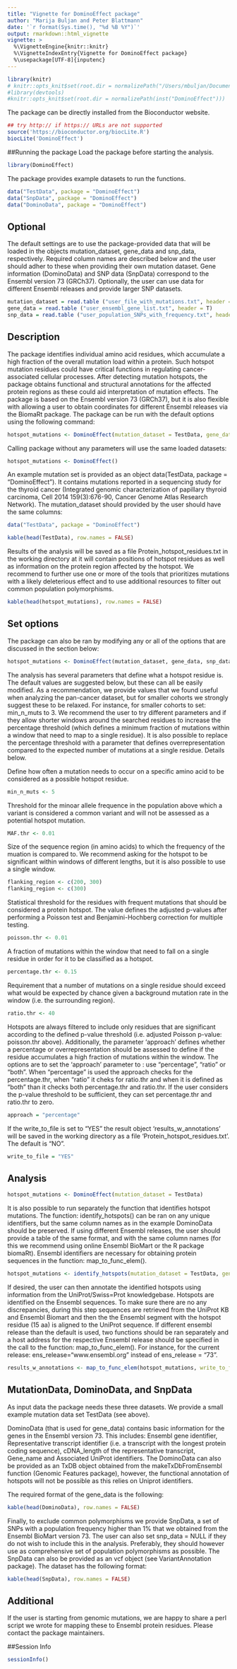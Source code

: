---
title: "Vignette for DominoEffect package"
author: "Marija Buljan and Peter Blattmann"
date: '`r format(Sys.time(), "%d %B %Y")`'
output: rmarkdown::html_vignette
vignette: >
  %\VignetteEngine{knitr::knitr}
  %\VignetteIndexEntry{Vignette for DominoEffect package}
  %\usepackage[UTF-8]{inputenc}
---

```{r setup, include = FALSE}
library(knitr)
# knitr::opts_knit$set(root.dir = normalizePath("/Users/mbuljan/Documents/Paket_op/DominoEffect_radna/inst/doc"))
#library(devtools)
#knitr::opts_knit$set(root.dir = normalizePath(inst("DominoEffect"))) 
```

The package can be directly installed from the Bioconductor website.
```{r, eval=FALSE}
## try http:// if https:// URLs are not supported
source('https://bioconductor.org/biocLite.R')
biocLite('DominoEffect')
```


##Running the package
Load the package before starting the analysis.

```{r}
library(DominoEffect)
```

The package provides example datasets to run the functions.

```{r}
data("TestData", package = "DominoEffect")
data("SnpData", package = "DominoEffect")
data("DominoData", package = "DominoEffect")
```

## Optional
The default settings are to use the package-provided data that will be loaded in the objects mutation_dataset, gene_data and snp_data, respectively. Required column names are described below and the user should adher to these when providing their own mutation dataset. Gene information (DominoData) and SNP data (SnpData) correspond to the Ensembl version 73 (GRCh37). Optionally, the user can use data for different Ensembl releases and provide larger SNP datasets. 
```{r, eval=FALSE}
mutation_dataset = read.table ("user_file_with_mutations.txt", header = T)
gene_data = read.table ("user_ensembl_gene_list.txt", header = T)
snp_data = read.table ("user_population_SNPs_with_frequency.txt", header = T)
```

## Description
The package identifies individual amino acid residues, which accumulate a high fraction of the overall mutation load within a protein. Such hotspot mutation residues could have critical functions in regulating cancer-associated cellular processes. After detecting mutation hotspots, the package obtains functional and structural annotations for the affected protein regions as these could aid interpretation of mutation effects. The package is based on the Ensembl version 73 (GRCh37), but it is also flexible with allowing a user to obtain coordinates for different Ensembl releases via the BiomaRt package.
The package can be run with the default options using the following command:

```{r, message = FALSE, results = "hide"}
hotspot_mutations <- DominoEffect(mutation_dataset = TestData, gene_data = DominoData, snp_data = SnpData)
```

Calling package without any parameters will use the same loaded datasets:
```{r, message = FALSE, eval=FALSE}
hotspot_mutations <- DominoEffect()
```

An example mutation set is provided as an object data(TestData, package = "DominoEffect"). It contains mutations reported in a sequencing study for the thyroid cancer (Integrated genomic characterization of papillary thyroid carcinoma, Cell 2014 159(3):676-90, Cancer Genome Atlas Research Network). The mutation_dataset should provided by the user should have the same columns:

```{r, eval= FALSE}
data("TestData", package = "DominoEffect")
```

```{r, echo = FALSE}
kable(head(TestData), row.names = FALSE)
```

Results of the analysis will be saved as a file Protein_hotspot_residues.txt in the working directory at it will contain positions of hotspot residues as well as information on the protein region affected by the hotspot. We recommend to further use one or more of the tools that prioritizes mutations with a likely deleterious effect and to use additional resources to filter out common population polymorphisms.

```{r, echo = FALSE}
kable(head(hotspot_mutations), row.names = FALSE)
```

## Set options

The package can also be ran by modifying any or all of the options that are discussed in the section below:

```{r, eval = FALSE}
hotspot_mutations <- DominoEffect(mutation_dataset, gene_data, snp_data, min_n_muts, MAF_thresh, flanking_region, poisson.thr, percentage.thr, ratio.thr, approach, write_to_file)
```

The analysis has several parameters that define what a hotspot residue is. The default values are suggested below, but these can all be easily modified. As a recommendation, we provide values that we found useful when analyzing the pan-cancer dataset, but for smaller cohorts we strongly suggest these to be relaxed. For instance, for smaller cohorts to set: min_n_muts to 3. We recommend the user to try different parameters and if they allow shorter windows around the searched residues to increase the percentage threshold (which defines a minimum fraction of mutations within a window that need to map to a single residue). It is also possible to replace the percentage threshold with a parameter that defines overrepresentation compared to the expected number of mutations at a single residue. Details below.

Define how often a mutation needs to occur on a specific amino acid to be considered as a possible hotspot residue.
```{r}
min_n_muts <- 5
```

Threshold for the minoar allele frequence in the population above which a variant is considered a common variant and will not be assessed as a potential hotspot mutation. 
```{r}
MAF.thr <- 0.01
```

Size of the sequence region (in amino acids) to which the frequency of the muation is compared to. We recommend asking for the hotspot to be significant within windows of different lengths, but it is also possible to use a single window.
```{r}
flanking_region <- c(200, 300)
flanking_region <- c(300)
```

Statistical threshold for the residues with frequent mutations that should be considered a protein hotspot. The value defines the adjusted p-values after performing a Poisson test and Benjamini-Hochberg correction for multiple testing. 
```{r}
poisson.thr <- 0.01
```

A fraction of mutations within the window that need to fall on a single residue in order for it to be classified as a hotspot.
```{r}
percentage.thr <- 0.15
```

Requirement that a number of mutations on a single residue should exceed what would be expected by chance given a background mutation rate in the window (i.e. the surrounding region). 
```{r}
ratio.thr <- 40
```

Hotspots are always filtered to include only residues that are significant according to the defined p-value threshold (i.e. adjusted Poisson p-value: poisson.thr above). Additionally, the parameter 'approach' defines whether a percentage or overrepresentation should be assessed to define if the residue accumulates a high fraction of mutations within the window. The options are to set the 'approach' parameter to : use "percentage", "ratio" or "both". When "percentage" is used the approach checks for the percentage.thr, when "ratio" it cheks for ratio.thr and when it is defined as "both" than it checks both percentage.thr and ratio.thr. If the user considers the p-value threshold to be sufficient, they can set percentage.thr and ratio.thr to zero.
```{r}
approach = "percentage"
```

If the write_to_file is set to "YES" the result object 'results_w_annotations' will be saved in the working directory as a file 'Protein_hotspot_residues.txt'. The default is "NO".
```{r, eval = FALSE}
write_to_file = "YES"
```

## Analysis

```{r, message = FALSE, results = "hide", eval = FALSE}
hotspot_mutations <- DominoEffect(mutation_dataset = TestData)
```

 It is also possible to run separately the function that identifies hotspot mutations. The function: identify_hotspots() can be ran on any unique identifiers, but the same column names as in the example DominoData should be preserved. If using different Ensembl releases, the user should provide a table of the same format, and with the same column names (for this we recommend using online Ensembl BioMart or the R package biomaRt). Ensembl identifiers are necessary for obtaining protein sequences in the function: map_to_func_elem(). 

```{r, message = FALSE}
hotspot_mutations <- identify_hotspots(mutation_dataset = TestData, gene_data = DominoData, snp_data = SnpData, min_n_muts = 5, MAF_thresh = 0.01, flanking_region = c(200, 300), poisson.thr = 0.01, percentage.thr = 0.15, ratio.thr = 45, approach = "percentage")
```

If desired, the user can then annotate the identified hotspots using information from the UniProt/Swiss=Prot knowledgebase. Hotspots are identified on the Ensembl sequences. To make sure there are no any discrepancies, during this step sequences are retrieved from the UniProt KB and Ensembl Biomart and then the the Ensembl segment with the hotspot residue (15 aa) is aligned to the UniProt sequence. If different ensembl release than the default is used, two functions should be ran separately and a host address for the respective Ensembl release should be specified in the call to the function: map_to_func_elem(). For instance, for the current release: ens_release="www.ensembl.org" instead of ens_release = "73".

```{r, message = FALSE, eval = FALSE}
results_w_annotations <- map_to_func_elem(hotspot_mutations, write_to_file = "NO", ens_release = "73")
```

## MutationData, DominoData, and SnpData
As input data the package needs these three datasets. We provide a small example mutation data set TestData (see above). 

DominoData (that is used for gene_data) contains basic information for the genes in the Ensembl version 73. This includes: Ensembl gene identifier, Representative transcript identifier (i.e. a transcript with the longest protein coding sequence), cDNA_length of the representative transcript, Gene_name and Associated UniProt identifiers. 
The DominoData can also be provided as an TxDB object obtained from the makeTxDbFromEnsembl function (Genomic Features package), however, the functional annotation of hotspots will not be possible as this relies on Uniprot identifiers. 

The required format of the gene_data is the following:

```{r, echo = FALSE}
kable(head(DominoData), row.names = FALSE)
```

Finally, to exclude common polymorphisms we provide SnpData, a set of SNPs with a population frequency higher than 1% that we obtained from the Ensembl BioMart version 73. The user can also set snp_data = NULL if they do not wish to include this in the analysis. Preferably, they should however use as comprehensive set of population polymorphisms as possible. The SnpData can also be provided as an vcf object (see VariantAnnotation package). The dataset has the following format: 

```{r, echo = FALSE}
kable(head(SnpData), row.names = FALSE)
```

## Additional

If the user is starting from genomic mutations, we are happy to share a perl script we wrote for mapping these to Ensembl protein residues. Please contact the package maintainers. 

##Session Info

```{r}
sessionInfo()
```

